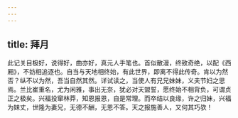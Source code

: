 ```yaml
---
---
---
```

title: 拜月
---

此记关目极好，说得好，曲亦好，真元人手笔也。首似散漫，终致奇绝，以配《西厢》，不妨相追逐也。自当与天地相终始，有此世界，即离不得此传奇。肯以为然否？纵不以为然，吾当自然其然。详试读之，当使人有兄兄妹妹，义夫节妇之思焉。兰比崔重名，尤为闲雅，事出无奈，犹必对天盟誓，愿终始不相背负，可谓贞正之极矣。兴福投窜林莽，知恩报恩，自是常理。而卒结以良缘，许之归妹，兴福为妹丈，世隆为妻兄，无德不酬，无恩不答。天之报施善人，又何其巧欤！